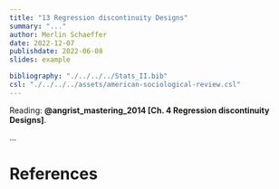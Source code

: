 ```yaml
---
title: "13 Regression discontinuity Designs"
summary: "..."
author: Merlin Schaeffer
date: 2022-12-07
publishdate: 2022-06-08
slides: example

bibliography: "./../../../Stats_II.bib"
csl: "./../../../assets/american-sociological-review.csl"
---
```


<!-- Lecture slides: [**Lecture 7**](/Lectures/4-RCT/4-RCT.html). -->

Reading: **@angrist_mastering_2014[Ch. 4 Regression discontinuity Designs]**.

<!-- ![](https://cdn.searchenginejournal.com/wp-content/uploads/2022/01/google-ads-experiments-61eeb097d573d-sej.png) -->

...

# References
